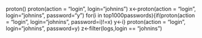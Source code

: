 proton()
proton(action = "login", login="johnins")
x<-proton(action = "login", login="johnins", password="y")
for(i in top1000passwords){if(proton(action = "login", login="johnins", password=i)!=x) y<-i}
proton(action = "login", login="johnins", password=y)
z<-filter(logs,login == "johnins")
